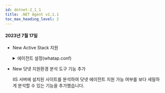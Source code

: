 ```yaml
---
id: dotnet-2_1_1
title: .NET Agent v2.1.1
toc_max_heading_level: 2
---
```


#### 2023년 7월 17일

-   <Status>New</Status> Active Stack 지원

    <details>
    <summary>에이전트 설정(whatap.conf)</summary>

    **active_stack_enabled** <span class='type'>Boolean</span>

    デフォルト値 `true`

    アクティブスタックの追跡をアクティブにします。 **_분석_** > **_스택_** 메뉴의 **_탑 스택_** 및 **_유니크 스택_**, **_액티브 스택_**이 해당합니다.

    </details>

-   <Status>New</Status> 닷넷 지원환경 분석 도구 기능 추가

    IIS 서버에 설치된 사이트를 분석하여 닷넷 에이전트 지원 가능 여부를 보다 세밀하게 분석할 수 있는 기능을 추가했습니다.
